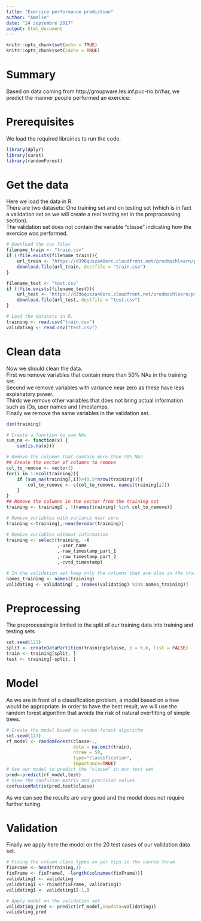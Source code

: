 ```yaml
---
title: "Exercice performance prediction"
author: "Amelie"
date: "24 septembre 2017"
output: html_document
---
```


```r
knitr::opts_chunk$set(echo = TRUE)
knitr::opts_chunk$set(cache = TRUE)
```

# Summary
Based on data coming from http://groupware.les.inf.puc-rio.br/har, we predict the manner people performed an exercice.

# Prerequisites 
We load the required librairies to run the code.

```r
library(dplyr)
library(caret)
library(randomForest)
```

# Get the data 
Here we load the data in R.  
There are two datasets: One training set and on testing set (which is in fact a validation set as we will create a real testing set in the preprocessing section).  
The validation set does not contain the variable "classe" indicating how the exercice was performed.

```r
# Download the csv files
filename_train <- "train.csv"
if (!file.exists(filename_train)){
    url_train <- "https://d396qusza40orc.cloudfront.net/predmachlearn/pml-training.csv"
    download.file(url_train, destfile = "train.csv")
} 

filename_test <- "test.csv"
if (!file.exists(filename_test)){
    url_test <- "https://d396qusza40orc.cloudfront.net/predmachlearn/pml-testing.csv"
    download.file(url_test, destfile = "test.csv")
} 

# Load the datasets in R.
training <- read.csv("train.csv")
validating <- read.csv("test.csv")
```

# Clean data
Now we should clean the data.  
First we remove variables that contain more than 50% NAs in the training set.  
Second we remove variables with variance near zero as these have less explanatory power.  
Thirds we remove other variables that does not bring actual information such as IDs, user names and timestamps.  
Finally we remove the same variables in the validation set.
```r
dim(training)

# Create a function to sum NAs
sum_na <- function(x) {
    sum(is.na(x))}

# Remove the columns that contain more than 50% NAs
## Create the vector of columns to remove
col_to_remove <- vector()
for(i in 1:ncol(training)){
    if (sum_na(training[,i])>(0.5*nrow(training))){
        col_to_remove <- c(col_to_remove, names(training[i]))
    }
}
## Remove the columns in the vector from the training set
training <- training[ , !(names(training) %in% col_to_remove)]

# Remove variables with variance near zero
training <-training[,-nearZeroVar(training)]

# Remove variables without information
training <- select(training, -X
                   ,-user_name
                   ,-raw_timestamp_part_1
                   ,-raw_timestamp_part_2
                   ,-cvtd_timestamp)

# In the validation set keep only the columns that are also in the training set
names_training <- names(training)
validating <- validating[ , (names(validating) %in% names_training)]

```

# Preprocessing
The preprocessing is limited to the split of our training data into training and testing sets
```r
set.seed(123) 
split <- createDataPartition(training$classe, p = 0.6, list = FALSE)
train <- training[split, ]
test <- training[-split, ]
```

# Model
As we are in front of a classification problem, a model based on a tree would be appropriate. In order to have the best result, we will use the random forest algorithm that avoids the risk of natural overfitting of simple trees.
```r
# Create the model based on random forest algorithm
set.seed(123)
rf_model <- randomForest(classe~.,
                         data = na.omit(train),
                         ntree = 50,
                         type="classification",
                         importance=TRUE)
# Use our model to predict the "classe" in our test set
pred<-predict(rf_model,test)
# View the confusion matrix and precision values
confusionMatrix(pred,test$classe)
```

As we can see the results are very good and the model does not require further tuning.

# Validation
Finally we apply here the model on the 20 test cases of our validation data set.
```r
# Fixing the column class types as per tips in the course forum
fixFrame <- head(training,1) 
fixFrame <- fixFrame[, -length(colnames(fixFrame))] 
validating1 <- validating
validating1 <- rbind(fixFrame, validating1) 
validating1 <- validating1[-1,] 

# Apply model on the validation set
validating_pred <- predict(rf_model,newdata=validating1) 
validating_pred 
```


